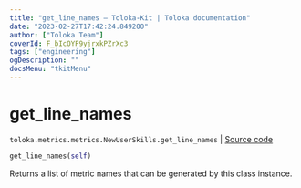 ```yaml
---
title: "get_line_names — Toloka-Kit | Toloka documentation"
date: "2023-02-27T17:42:24.849200"
author: ["Toloka Team"]
coverId: F_bIcOYF9yjrxkPZrXc3
tags: ["engineering"]
ogDescription: ""
docsMenu: "tkitMenu"
---
```


# get_line_names
`toloka.metrics.metrics.NewUserSkills.get_line_names` | [Source code](https://github.com/Toloka/toloka-kit/blob/v1.1.4/src/metrics/metrics.py#L316)

```python
get_line_names(self)
```

Returns a list of metric names that can be generated by this class instance.